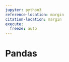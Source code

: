```yaml
---
jupyter: python3
reference-location: margin
citation-location: margin
execute: 
  freeze: auto
---
```


# Pandas

